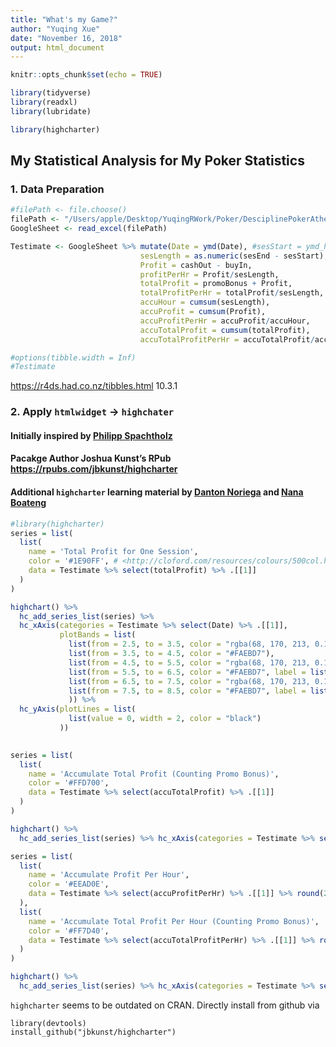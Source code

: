 ```yaml
---
title: "What's my Game?"
author: "Yuqing Xue"
date: "November 16, 2018"
output: html_document
---
```


```r
knitr::opts_chunk$set(echo = TRUE)
```

```r
library(tidyverse)
library(readxl)
library(lubridate)

library(highcharter)
```

## My Statistical Analysis for My Poker Statistics

### 1. Data Preparation

```r
#filePath <- file.choose()
filePath <- "/Users/apple/Desktop/YuqingRWork/Poker/DesciplinePokerAtheletes.xlsx"
GoogleSheet <- read_excel(filePath)

Testimate <- GoogleSheet %>% mutate(Date = ymd(Date), #sesStart = ymd_hms(sesStart), sesEnd = ymd_hms(sesEnd),
                             sesLength = as.numeric(sesEnd - sesStart), #directly make substraction between times
                             Profit = cashOut - buyIn, 
                             profitPerHr = Profit/sesLength,
                             totalProfit = promoBonus + Profit,
                             totalProfitPerHr = totalProfit/sesLength, 
                             accuHour = cumsum(sesLength),
                             accuProfit = cumsum(Profit), 
                             accuProfitPerHr = accuProfit/accuHour,
                             accuTotalProfit = cumsum(totalProfit),
                             accuTotalProfitPerHr = accuTotalProfit/accuHour); 

#options(tibble.width = Inf)  
#Testimate

```

 <https://r4ds.had.co.nz/tibbles.html> 10.3.1



### 2. Apply `htmlwidget` -> `highchater`

#### Initially inspired by [Philipp Spachtholz](https://www.kaggle.com/philippsp/interactive-dashboards-in-r)

#### Pacakge Author Joshua Kunst's RPub <https://rpubs.com/jbkunst/highcharter>

#### Additional `highcharter` learning material by [Danton Noriega](https://dantonnoriega.github.io/ultinomics.org/post/2017-04-05-highcharter-explainer.html) and [Nana Boateng](https://rstudio-pubs-static.s3.amazonaws.com/304105_70f2ad540827454e934117e3d90f6c1a.html)


```r
#library(highcharter)
series = list(
  list(
    name = 'Total Profit for One Session',
    color = '#1E90FF', # <http://cloford.com/resources/colours/500col.htm>
    data = Testimate %>% select(totalProfit) %>% .[[1]]
  )
)

highchart() %>%
  hc_add_series_list(series) %>% 
  hc_xAxis(categories = Testimate %>% select(Date) %>% .[[1]],
           plotBands = list(
             list(from = 2.5, to = 3.5, color = "rgba(68, 170, 213, 0.1)", label = list(text = "card dead, good discipline")),
             list(from = 3.5, to = 4.5, color = "#FAEBD7"),
             list(from = 4.5, to = 5.5, color = "rgba(68, 170, 213, 0.1)", label = list(text = "350$ cooler")),
             list(from = 5.5, to = 6.5, color = "#FAEBD7", label = list(text = "early Nit table")),
             list(from = 6.5, to = 7.5, color = "rgba(68, 170, 213, 0.1)", label = list(text = "400$ cooler")),
             list(from = 7.5, to = 8.5, color = "#FAEBD7", label = list(text = "hit 2 outer, gutter"))
             )) %>%
  hc_yAxis(plotLines = list(
             list(value = 0, width = 2, color = "black")
           ))
    
```

```r
series = list(
  list(
    name = 'Accumulate Total Profit (Counting Promo Bonus)',
    color = '#FFD700', 
    data = Testimate %>% select(accuTotalProfit) %>% .[[1]]
  )
)

highchart() %>%
  hc_add_series_list(series) %>% hc_xAxis(categories = Testimate %>% select(Date) %>% .[[1]])
```


```r
series = list(
  list(
    name = 'Accumulate Profit Per Hour',
    color = '#EEAD0E',
    data = Testimate %>% select(accuProfitPerHr) %>% .[[1]] %>% round(2) 
  ),
  list(
    name = 'Accumulate Total Profit Per Hour (Counting Promo Bonus)',
    color = '#FF7D40',
    data = Testimate %>% select(accuTotalProfitPerHr) %>% .[[1]] %>% round(2)
  )
)

highchart() %>%
  hc_add_series_list(series) %>% hc_xAxis(categories = Testimate %>% select(Date) %>% .[[1]])
```




`highcharter` seems to be outdated on CRAN. Directly install from github via

```
library(devtools)
install_github("jbkunst/highcharter")
```

